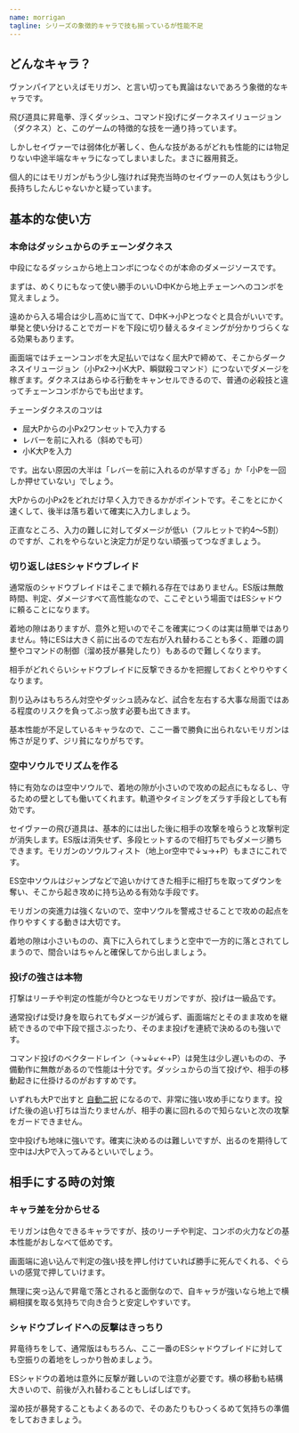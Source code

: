 ```yaml
---
name: morrigan
tagline: シリーズの象徴的キャラで技も揃っているが性能不足
---
```


## どんなキャラ？

ヴァンパイアといえばモリガン、と言い切っても異論はないであろう象徴的なキャラです。

飛び道具に昇竜拳、浮くダッシュ、コマンド投げにダークネスイリュージョン（ダクネス）と、このゲームの特徴的な技を一通り持っています。

しかしセイヴァーでは弱体化が著しく、色んな技があるがどれも性能的には物足りない中途半端なキャラになってしまいました。まさに器用貧乏。

個人的にはモリガンがもう少し強ければ発売当時のセイヴァーの人気はもう少し長持ちしたんじゃないかと疑っています。

## 基本的な使い方

### 本命はダッシュからのチェーンダクネス

中段になるダッシュから地上コンボにつなぐのが本命のダメージソースです。

まずは、めくりにもなって使い勝手のいいD中Kから地上チェーンへのコンボを覚えましょう。

遠めから入る場合は少し高めに当てて、D中K→小Pとつなぐと具合がいいです。単発と使い分けることでガードを下段に切り替えるタイミングが分かりづらくなる効果もあります。

画面端ではチェーンコンボを大足払いではなく屈大Pで締めて、そこからダークネスイリュージョン（小Px2→小K大P、瞬獄殺コマンド）につないでダメージを稼ぎます。ダクネスはあらゆる行動をキャンセルできるので、普通の必殺技と違ってチェーンコンボからでも出せます。

チェーンダクネスのコツは

- 屈大Pからの小Px2ワンセットで入力する
- レバーを前に入れる（斜めでも可）
- 小K大Pを入力

です。出ない原因の大半は「レバーを前に入れるのが早すぎる」か「小Pを一回しか押せていない」でしょう。

大Pからの小Px2をどれだけ早く入力できるかがポイントです。そこをとにかく速くして、後半は落ち着いて確実に入力しましょう。

正直なところ、入力の難しに対してダメージが低い（フルヒットで約4〜5割）のですが、これをやらないと決定力が足りない頑張ってつなぎましょう。

### 切り返しはESシャドウブレイド

通常版のシャドウブレイドはそこまで頼れる存在ではありません。ES版は無敵時間、判定、ダメージすべて高性能なので、ここぞという場面ではESシャドウに頼ることになります。

着地の隙はありますが、意外と短いのでそこを確実につくのは実は簡単ではありません。特にESは大きく前に出るので左右が入れ替わることも多く、距離の調整やコマンドの制御（溜め技が暴発したり）もあるので難しくなります。

相手がどれぐらいシャドウブレイドに反撃できるかを把握しておくとやりやすくなります。

割り込みはもちろん対空やダッシュ読みなど、試合を左右する大事な局面ではある程度のリスクを負ってぶっ放す必要も出てきます。

基本性能が不足しているキャラなので、ここ一番で勝負に出られないモリガンは怖さが足りず、ジリ貧になりがちです。

### 空中ソウルでリズムを作る

特に有効なのは空中ソウルで、着地の隙が小さいので攻めの起点にもなるし、守るための壁としても働いてくれます。軌道やタイミングをズラす手段としても有効です。

セイヴァーの飛び道具は、基本的には出した後に相手の攻撃を喰らうと攻撃判定が消失します。ES版は消失せず、多段ヒットするので相打ちでもダメージ勝ちできます。モリガンのソウルフィスト（地上or空中で↓↘→+P）もまさにこれです。

ES空中ソウルはジャンプなどで追いかけてきた相手に相打ちを取ってダウンを奪い、そこから起き攻めに持ち込める有効な手段です。

モリガンの突進力は強くないので、空中ソウルを警戒させることで攻めの起点を作りやすくする動きは大切です。

着地の隙は小さいものの、真下に入られてしまうと空中で一方的に落とされてしまうので、間合いはちゃんと確保してから出しましょう。

### 投げの強さは本物

打撃はリーチや判定の性能が今ひとつなモリガンですが、投げは一級品です。

通常投げは受け身を取られてもダメージが減らず、画面端だとそのまま攻めを継続できるので中下段で揺さぶったり、そのまま投げを連続で決めるのも強いです。

コマンド投げのベクタードレイン（→↘↓↙←+P）は発生は少し遅いものの、予備動作に無敵があるので性能は十分です。ダッシュからの当て投げや、相手の移動起きに仕掛けるのがおすすめです。

いずれも大Pで出すと [自動二択](../techniques/option_select) になるので、非常に強い攻め手になります。投げた後の追い打ちは当たりませんが、相手の裏に回れるので知らないと次の攻撃をガードできません。

空中投げも地味に強いです。確実に決めるのは難しいですが、出るのを期待して空中はJ大Pで入ってみるといいでしょう。

## 相手にする時の対策

### キャラ差を分からせる

モリガンは色々できるキャラですが、技のリーチや判定、コンボの火力などの基本性能がおしなべて低めです。

画面端に追い込んで判定の強い技を押し付けていれば勝手に死んでくれる、ぐらいの感覚で押していけます。

無理に突っ込んで昇竜で落とされると面倒なので、自キャラが強いなら地上で横綱相撲を取る気持ちで向き合うと安定しやすいです。

### シャドウブレイドへの反撃はきっちり

昇竜待ちをして、通常版はもちろん、ここ一番のESシャドウブレイドに対しても空振りの着地をしっかり咎めましょう。

ESシャドウの着地は意外に反撃が難しいので注意が必要です。横の移動も結構大きいので、前後が入れ替わることもしばしばです。

溜め技が暴発することもよくあるので、そのあたりもひっくるめて気持ちの準備をしておきましょう。
